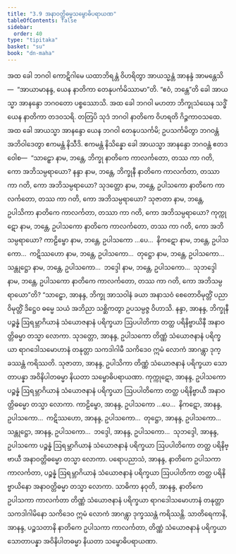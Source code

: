```yaml
---
title: "3.9 အနာဝတ္တိဓမ္မသမ္ဗောဓိပရာယဏ"
tableOfContents: false
sidebar:
  order: 40
type: "tipitaka"
basket: "su"
book: "dn-maha"
---
```



<DynamicBreadcrumb />

<Division number="156" book="dn-maha">

<Paragraph number="330" book="dn-maha">
အထ ခေါ ဘဂဝါ ကောဋိဂါမေ ယထာဘိရန္တံ ဝိဟရိတွာ အာယသ္မန္တံ အာနန္ဒံ အာမန္တေသိ—  “အာယာမာနန္ဒ, ယေန နာတိကာ တေနုပင်္ကမိဿာမာ”တိ. “ဧဝံ, ဘန္တေ”တိ ခေါ အာယသ္မာ အာနန္ဒော ဘဂဝတော ပစ္စဿောသိ. အထ ခေါ ဘဂဝါ မဟတာ ဘိက္ခုသံဃေန သဒ္ဓိံ ယေန နာတိကာ တဒဝသရိ. တတြပိ သုဒံ ဘဂဝါ နာတိကေ ဝိဟရတိ ဂိဉ္ဇကာဝသထေ. အထ ခေါ အာယသ္မာ အာနန္ဒော ယေန ဘဂဝါ တေနုပသင်္ကမိ; ဥပသင်္ကမိတွာ ဘဂဝန္တံ အဘိဝါဒေတွာ ဧကမန္တံ နိသီဒိ. ဧကမန္တံ နိသိန္နော ခေါ အာယသ္မာ အာနန္ဒော ဘဂဝန္တံ ဧတဒဝေါစ—  “သာဠှော နာမ, ဘန္တေ, ဘိက္ခု နာတိကေ ကာလင်္ကတော, တဿ ကာ ဂတိ, ကော အဘိသမ္ပရာယော? နန္ဒာ နာမ, ဘန္တေ, ဘိက္ခုနီ နာတိကေ ကာလင်္ကတာ, တဿာ ကာ ဂတိ, ကော အဘိသမ္ပရာယော? သုဒတ္တော နာမ, ဘန္တေ, ဥပါသကော နာတိကေ ကာလင်္ကတော, တဿ ကာ ဂတိ, ကော အဘိသမ္ပရာယော? သုဇာတာ နာမ, ဘန္တေ, ဥပါသိကာ နာတိကေ ကာလင်္ကတာ, တဿာ ကာ ဂတိ, ကော အဘိသမ္ပရာယော? ကုက္ကုဋော နာမ, ဘန္တေ, ဥပါသကော နာတိကေ ကာလင်္ကတော, တဿ ကာ ဂတိ, ကော အဘိသမ္ပရာယော? ကာဠိမ္ဗော နာမ, ဘန္တေ, ဥပါသကော …ပေ…  နိကဋော နာမ, ဘန္တေ, ဥပါသကော…  ကဋိဿဟော နာမ, ဘန္တေ, ဥပါသကော…  တုဋ္ဌော နာမ, ဘန္တေ, ဥပါသကော…  သန္တုဋ္ဌော နာမ, ဘန္တေ, ဥပါသကော…  ဘဒ္ဒေါ နာမ, ဘန္တေ, ဥပါသကော…  သုဘဒ္ဒေါ နာမ, ဘန္တေ, ဥပါသကော နာတိကေ ကာလင်္ကတော, တဿ ကာ ဂတိ, ကော အဘိသမ္ပရာယော”တိ?
</Paragraph>

</Division>
<Division number="157" book="dn-maha">

<Paragraph number="331" book="dn-maha">
“သာဠှော, အာနန္ဒ, ဘိက္ခု အာသဝါနံ ခယာ အနာသဝံ စေတောဝိမုတ္တိံ ပညာဝိမုတ္တိံ ဒိဋ္ဌေဝ ဓမ္မေ သယံ အဘိညာ သစ္ဆိကတွာ ဥပသမ္ပဇ္ဇ ဝိဟာသိ. နန္ဒာ, အာနန္ဒ, ဘိက္ခုနီ ပဉ္စန္နံ ဩရမ္ဘာဂိယာနံ သံယောဇနာနံ ပရိက္ခယာ ဩပပါတိကာ တတ္ထ ပရိနိဗ္ဗာယိနီ အနာဝတ္တိဓမ္မာ တသ္မာ လောကာ. သုဒတ္တော, အာနန္ဒ, ဥပါသကော တိဏ္ဏံ သံယောဇနာနံ ပရိက္ခယာ ရာဂဒေါသမောဟာနံ တနုတ္တာ သကဒါဂါမီ သကိဒေဝ ဣမံ လောကံ အာဂန္တွာ ဒုက္ခဿန္တံ ကရိဿတိ. သုဇာတာ, အာနန္ဒ, ဥပါသိကာ တိဏ္ဏံ သံယောဇနာနံ ပရိက္ခယာ သောတာပန္နာ အဝိနိပါတဓမ္မာ နိယတာ သမ္ဗောဓိပရာယဏာ. ကုက္ကုဋော, အာနန္ဒ, ဥပါသကော ပဉ္စန္နံ ဩရမ္ဘာဂိယာနံ သံယောဇနာနံ ပရိက္ခယာ ဩပပါတိကော တတ္ထ ပရိနိဗ္ဗာယီ အနာဝတ္တိဓမ္မော တသ္မာ လောကာ. ကာဠိမ္ဗော, အာနန္ဒ, ဥပါသကော …ပေ…  နိကဋော, အာနန္ဒ, ဥပါသကော…  ကဋိဿဟော, အာနန္ဒ, ဥပါသကော…  တုဋ္ဌော, အာနန္ဒ, ဥပါသကော…  သန္တုဋ္ဌော, အာနန္ဒ, ဥပါသကော…  ဘဒ္ဒေါ, အာနန္ဒ, ဥပါသကော…  သုဘဒ္ဒေါ, အာနန္ဒ, ဥပါသကော ပဉ္စန္နံ ဩရမ္ဘာဂိယာနံ သံယောဇနာနံ ပရိက္ခယာ ဩပပါတိကော တတ္ထ ပရိနိဗ္ဗာယီ အနာဝတ္တိဓမ္မော တသ္မာ လောကာ. ပရောပညာသံ, အာနန္ဒ, နာတိကေ ဥပါသကာ ကာလင်္ကတာ, ပဉ္စန္နံ ဩရမ္ဘာဂိယာနံ သံယောဇနာနံ ပရိက္ခယာ ဩပပါတိကာ တတ္ထ ပရိနိဗ္ဗာယိနော အနာဝတ္တိဓမ္မာ တသ္မာ လောကာ. သာဓိကာ နဝုတိ, အာနန္ဒ, နာတိကေ ဥပါသကာ ကာလင်္ကတာ တိဏ္ဏံ သံယောဇနာနံ ပရိက္ခယာ ရာဂဒေါသမောဟာနံ တနုတ္တာ သကဒါဂါမိနော သကိဒေဝ ဣမံ လောကံ အာဂန္တွာ ဒုက္ခဿန္တံ ကရိဿန္တိ. သာတိရေကာနိ, အာနန္ဒ, ပဉ္စသတာနိ နာတိကေ ဥပါသကာ ကာလင်္ကတာ, တိဏ္ဏံ သံယောဇနာနံ ပရိက္ခယာ သောတာပန္နာ အဝိနိပါတဓမ္မာ နိယတာ သမ္ဗောဓိပရာယဏာ.
</Paragraph>
</Division>